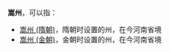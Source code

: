 '''嵩州'''，可以指：
*[[嵩州_(隋朝)|嵩州 (隋朝)]]，隋朝时设置的州，在今河南省境
*[[嵩州_(金朝)|嵩州 (金朝)]]，金朝时设置的州，在今河南省境

{{Disambig|S|Cat=二字中国州名消歧义}}